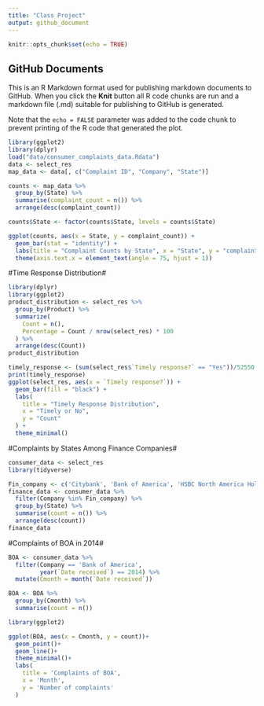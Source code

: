 ```yaml
---
title: "Class Project"
output: github_document
---
```

  
```r
knitr::opts_chunk$set(echo = TRUE)
```

## GitHub Documents

This is an R Markdown format used for publishing markdown documents to GitHub. When you click the **Knit** button all R code chunks are run and a markdown file (.md) suitable for publishing to GitHub is generated.

Note that the `echo = FALSE` parameter was added to the code chunk to prevent printing of the R code that generated the plot.

```r
library(ggplot2)
library(dplyr)
load("data/consumer_complaints_data.Rdata")
data <- select_res 
map_data <- data[, c("Complaint ID", "Company", "State")]

counts <- map_data %>%
  group_by(State) %>%
  summarise(complaint_count = n()) %>% 
  arrange(desc(complaint_count))

counts$State <- factor(counts$State, levels = counts$State)

ggplot(counts, aes(x = State, y = complaint_count)) +
  geom_bar(stat = "identity") +
  labs(title = "Complaint Counts by State", x = "State", y = "complaint_count") +
  theme(axis.text.x = element_text(angle = 75, hjust = 1))
```

#Time Response Distribution#
```r
library(dplyr)
library(ggplot2)
product_distribution <- select_res %>%
  group_by(Product) %>%
  summarize(
    Count = n(),
    Percentage = Count / nrow(select_res) * 100
  ) %>%
  arrange(desc(Count))
product_distribution

timely_response <- (sum(select_res$`Timely response?` == "Yes"))/52550
print(timely_response)
ggplot(select_res, aes(x = `Timely response?`)) +
  geom_bar(fill = "black") +
  labs(
    title = "Timely Response Distribution",
    x = "Timely or No",
    y = "Count"
  ) +
  theme_minimal()
```
#Complaints by States Among Finance Companies#
```r
consumer_data <- select_res
library(tidyverse)

Fin_company <- c('Citybank', 'Bank of America', 'HSBC North America Holdings Inc.', 'Discover')
finance_data <- consumer_data %>% 
  filter(Company %in% Fin_company) %>% 
  group_by(State) %>% 
  summarise(count = n()) %>% 
  arrange(desc(count))
finance_data
```

#Complaints of BOA in 2014#
```r
BOA <- consumer_data %>% 
  filter(Company == 'Bank of America',
         year(`Date received`) == 2014) %>% 
  mutate(Cmonth = month(`Date received`))

BOA <- BOA %>% 
  group_by(Cmonth) %>% 
  summarise(count = n())

library(ggplot2)

ggplot(BOA, aes(x = Cmonth, y = count))+
  geom_point()+
  geom_line()+
  theme_minimal()+
  labs(
    title = 'Complaints of BOA',
    x = 'Month',
    y = 'Number of complaints'
  )
```

